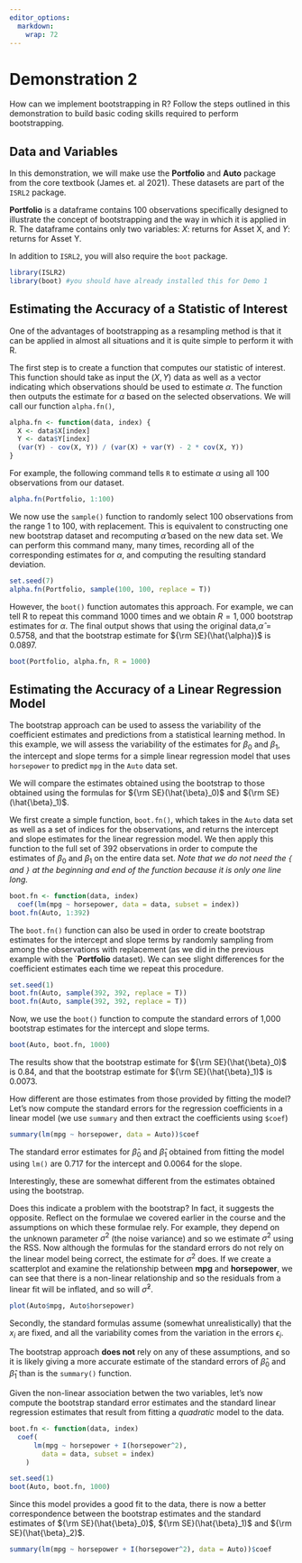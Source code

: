 ```yaml
---
editor_options:
  markdown:
    wrap: 72
---
```


# Demonstration 2 {-}

How can we implement bootstrapping in R? Follow the steps outlined in this demonstration to build basic coding skills required to perform bootstrapping. 

## Data and Variables {-}

In this demonstration, we will make use the **Portfolio** and **Auto** package from the core textbook (James et. al 2021). These datasets are part of the `ISRL2` package. 

**Portfolio** is a dataframe contains 100 observations specifically designed to illustrate the concept of bootstrapping and the way in which it is applied in R. The dataframe contains only two variables: *X*: returns for Asset X, and *Y*: returns for Asset Y.

In addition to `ISRL2`, you will also require the `boot` package. 

```r
library(ISLR2)
library(boot) #you should have already installed this for Demo 1
```

## Estimating the Accuracy of a Statistic of Interest {-}

One of the advantages of bootstrapping as a resampling method is that it can be applied in almost all situations and it is quite simple to perform it with R. 

The first step is to create a function that computes our statistic of
interest. This function should take as input the $(X,Y)$ data as well as a vector indicating which observations should be used to estimate $\alpha$. The function then outputs the estimate for $\alpha$ based on the selected observations. We will call our function `alpha.fn()`, 

```r
alpha.fn <- function(data, index) {
  X <- data$X[index]
  Y <- data$Y[index]
  (var(Y) - cov(X, Y)) / (var(X) + var(Y) - 2 * cov(X, Y))
}
```

For example, the following command tells `R` to estimate $\alpha$ using
all $100$ observations from our dataset.

```r
alpha.fn(Portfolio, 1:100)
```

We now use the `sample()` function to randomly select $100$ observations from the range $1$ to $100$, with replacement. This is equivalent to constructing one new bootstrap dataset and recomputing $\hat{\alpha}$
based on the new data set. We can perform this command many, many times, recording all of the corresponding estimates for $\alpha$, and computing the resulting standard deviation. 

```r
set.seed(7)
alpha.fn(Portfolio, sample(100, 100, replace = T))
```

However, the `boot()` function automates this approach. For example, we can tell R to repeat this command 1000 times and we obtain $R=1,000$ bootstrap estimates for $\alpha$. The final output shows that using the original data,$\hat{\alpha}=0.5758$, and that the bootstrap estimate for ${\rm SE}(\hat{\alpha})$ is $0.0897$.

```r
boot(Portfolio, alpha.fn, R = 1000)
```


## Estimating the Accuracy of a Linear Regression Model {-}

The bootstrap approach can be used to assess the variability of the coefficient estimates and predictions from a statistical learning method. In this example, we will assess the variability of the estimates for $\beta_0$ and $\beta_1$, the intercept and slope terms for a simple linear regression model that uses `horsepower` to predict `mpg` in the `Auto` data set. 

We will compare the estimates obtained using the bootstrap to those obtained using the formulas for ${\rm SE}(\hat{\beta}_0)$ and ${\rm SE}(\hat{\beta}_1)$.

We first create a simple function, `boot.fn()`, which takes in the
`Auto` data set as well as a set of indices for the observations, and
returns the intercept and slope estimates for the linear regression model. We then apply this function to the full set of $392$ observations in order to compute the estimates of $\beta_0$ and $\beta_1$ on the entire data set. *Note that we do not need the `{` and `}` at the beginning and end of the function because it is only one line long.*

```r
boot.fn <- function(data, index)
  coef(lm(mpg ~ horsepower, data = data, subset = index))
boot.fn(Auto, 1:392)
```

The `boot.fn()` function can also be used in order to create bootstrap estimates for the intercept and slope terms by randomly sampling from among the observations with replacement (as we did in the previous example with the `**Portfolio** dataset). We can see slight differences for the coefficient estimates each time we repeat this procedure.

```r
set.seed(1)
boot.fn(Auto, sample(392, 392, replace = T))
boot.fn(Auto, sample(392, 392, replace = T))
```

Now, we use the `boot()` function to compute the standard errors of 1,000 bootstrap estimates for the intercept and slope terms.

```r
boot(Auto, boot.fn, 1000)
```

The results show that the bootstrap estimate for ${\rm SE}(\hat{\beta}_0)$ is $0.84$, and that the bootstrap estimate for ${\rm SE}(\hat{\beta}_1)$ is $0.0073$.  

How different are those estimates from those provided by fitting the model? Let's now compute the standard errors for the regression coefficients in a linear model (we use `summary` and then extract the coefficients using `$coef`)

```r
summary(lm(mpg ~ horsepower, data = Auto))$coef
```

The standard error estimates for $\hat{\beta}_0$ and $\hat{\beta}_1$ obtained from fitting the model using `lm()` are $0.717$ for the intercept and $0.0064$ for the slope. 

Interestingly, these are somewhat different from the estimates obtained using the bootstrap.  

Does this indicate a problem with the bootstrap? In fact, it suggests the opposite. Reflect on the formulae we covered earlier in the course and the assumptions on which these formulae rely. For example, they depend on the unknown parameter $\sigma^2$ (the noise variance) and so we estimate $\sigma^2$ using the RSS. Now although the formulas for the standard errors do not rely on the linear model being correct, the estimate for $\sigma^2$ does. If we create a scatterplot and examine the relationship between **mpg** and **horsepower**, we can see that there is a non-linear relationship and so the residuals from a linear fit will be inflated, and so will $\hat{\sigma}^2$.

```r
plot(Auto$mpg, Auto$horsepower)
```

Secondly, the standard formulas assume (somewhat unrealistically) that the $x_i$ are fixed, and all the variability comes from the variation in the errors $\epsilon_i$.   

The bootstrap approach **does not** rely on any of these assumptions, and so it is likely giving a more accurate estimate of the standard errors of
$\hat{\beta}_0$ and $\hat{\beta}_1$ than is the `summary()` function.

Given the non-linear association betwen the two variables, let's now compute the bootstrap standard error estimates and the standard
linear regression estimates that result from fitting a *quadratic* model to the data.   

```r
boot.fn <- function(data, index)
  coef(
      lm(mpg ~ horsepower + I(horsepower^2), 
        data = data, subset = index)
    )

set.seed(1)
boot(Auto, boot.fn, 1000)
```

Since this model provides a good fit to the data, there is now a better correspondence between the bootstrap estimates and the standard estimates of ${\rm SE}(\hat{\beta}_0)$, ${\rm SE}(\hat{\beta}_1)$ and ${\rm SE}(\hat{\beta}_2)$.

```r
summary(lm(mpg ~ horsepower + I(horsepower^2), data = Auto))$coef
```



